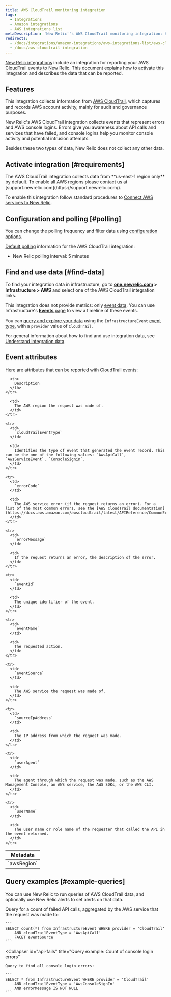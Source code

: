 ```yaml
---
title: AWS CloudTrail monitoring integration
tags:
  - Integrations
  - Amazon integrations
  - AWS integrations list
metaDescription: 'New Relic''s AWS CloudTrail monitoring integration: how to enable it, and what data it reports.'
redirects:
  - /docs/integrations/amazon-integrations/aws-integrations-list/aws-cloudtrail-monitoring-integration
  - /docs/aws-cloudtrail-integration
---
```


[New Relic integrations](/docs/infrastructure/integrations-getting-started/getting-started/introduction-infrastructure-integrations) include an integration for reporting your AWS CloudTrail events to New Relic. This document explains how to activate this integration and describes the data that can be reported.

## Features

This integration collects information from [AWS CloudTrail](https://aws.amazon.com/documentation/cloudtrail/), which captures and records AWS account activity, mainly for audit and governance purposes.

New Relic's AWS CloudTrail integration collects events that represent errors and AWS console logins. Errors give you awareness about API calls and services that have failed, and console logins help you monitor console activity and potential intrusion attempts.

Besides these two types of data, New Relic does not collect any other data.

## Activate integration [#requirements]

<Callout variant="important">
  The AWS CloudTrail integration collects data from **us-east-1 region only** by default. To enable all AWS regions please contact us at [support.newrelic.com](https://support.newrelic.com/).
</Callout>

To enable this integration follow standard procedures to [Connect AWS services to New Relic](/docs/infrastructure/amazon-integrations/get-started/connect-aws-new-relic-infrastructure-monitoring/).

## Configuration and polling [#polling]

You can change the polling frequency and filter data using [configuration options](/docs/integrations/new-relic-integrations/getting-started/configure-polling-frequency-data-collection-cloud-integrations).

[Default polling](/docs/infrastructure/amazon-integrations/aws-integrations-list/aws-polling-intervals-infrastructure-integrations) information for the AWS CloudTrail integration:

* New Relic polling interval: 5 minutes

## Find and use data [#find-data]

To find your integration data in infrastructure, go to **[one.newrelic.com](https://one.newrelic.com/all-capabilities) > Infrastructure > AWS** and select one of the AWS CloudTrail integration links.

This integration does not provide metrics: only [event data](/docs/telemetry-data-platform/understand-data/new-relic-data-types/#events-new-relic). You can use Infrastructure's [**Events** page](/docs/infrastructure/new-relic-infrastructure/infrastructure-ui-pages/infrastructure-events-page-live-feed-every-config-change) to view a timeline of these events.

You can [query and explore your data](/docs/using-new-relic/data/understand-data/query-new-relic-data) using the `InfrastructureEvent` [event type](/docs/data-apis/understand-data/new-relic-data-types/#event-data), with a `provider` value of `CloudTrail`.

For general information about how to find and use integration data, see [Understand integration data](/docs/infrastructure/integrations/find-use-infrastructure-integration-data).

## Event attributes

Here are attributes that can be reported with CloudTrail events:

<table>
  <thead>
    <tr>
      <th>
        Metadata
      </th>

      <th>
        Description
      </th>
    </tr>
  </thead>

  <tbody>
    <tr>
      <td>
        `awsRegion`
      </td>

      <td>
        The AWS region the request was made of.
      </td>
    </tr>

    <tr>
      <td>
        `cloudTrailEventType`
      </td>

      <td>
        Identifies the type of event that generated the event record. This can be the one of the following values: `AwsApiCall`, `AwsServiceEvent`, `ConsoleSignin`.
      </td>
    </tr>

    <tr>
      <td>
        `errorCode`
      </td>

      <td>
        The AWS service error (if the request returns an error). For a list of the most common errors, see the [AWS CloudTrail documentation](https://docs.aws.amazon.com/awscloudtrail/latest/APIReference/CommonErrors.html).
      </td>
    </tr>

    <tr>
      <td>
        `errorMessage`
      </td>

      <td>
        If the request returns an error, the description of the error.
      </td>
    </tr>

    <tr>
      <td>
        `eventId`
      </td>

      <td>
        The unique identifier of the event.
      </td>
    </tr>

    <tr>
      <td>
        `eventName`
      </td>

      <td>
        The requested action.
      </td>
    </tr>

    <tr>
      <td>
        `eventSource`
      </td>

      <td>
        The AWS service the request was made of.
      </td>
    </tr>

    <tr>
      <td>
        `sourceIpAddress`
      </td>

      <td>
        The IP address from which the request was made.
      </td>
    </tr>

    <tr>
      <td>
        `userAgent`
      </td>

      <td>
        The agent through which the request was made, such as the AWS Management Console, an AWS service, the AWS SDKs, or the AWS CLI.
      </td>
    </tr>

    <tr>
      <td>
        `userName`
      </td>

      <td>
        The user name or role name of the requester that called the API in the event returned.
      </td>
    </tr>
  </tbody>
</table>

## Query examples [#example-queries]

You can use New Relic to run queries of AWS CloudTrail data, and optionally use New Relic alerts to set alerts on that data.

<CollapserGroup>
  <Collapser
    id="api-fails"
    title="Query example: Count of failed API calls"
  >
    Query for a count of failed API calls, aggregated by the AWS service that the request was made to:

    ```
    SELECT count(*) from InfrastructureEvent WHERE provider = 'CloudTrail' 
        AND cloudTrailEventType = 'AwsApiCall' 
        FACET eventSource
    ```
  </Collapser>

  <Collapser
    id="api-fails"
    title="Query example: Count of console login errors"
  >
    Query to find all console login errors:

    ```
    SELECT * from InfrastructureEvent WHERE provider = 'CloudTrail' 
        AND cloudTrailEventType = 'AwsConsoleSignIn' 
        AND errorMessage IS NOT NULL
    ```
  </Collapser>
</CollapserGroup>
